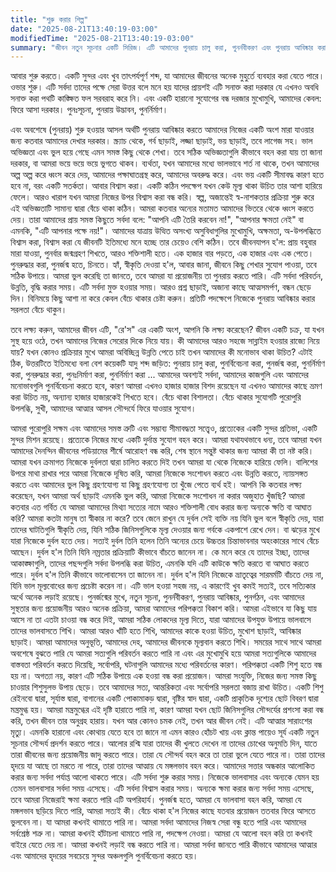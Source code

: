 ```yaml
---
title: "শুরু করার শিল্প"
date: "2025-08-21T13:40:19-03:00"
modifiedTime: "2025-08-21T13:40:19-03:00"
summary: "জীবন নতুন সূচনার একটি সিরিজ। এটি আমাদের পুনরায় চালু করা, পুনর্নবীকরণ এবং পুনরায় আবিষ্কার করার বিষয়ে। এই পোস্টটি দুর্বলতার মধ্যে শক্তি শুরু করার এবং খুঁজে পাওয়ার সৌন্দর্য অনুসন্ধান করে।"
---
```


আবার শুরু করতে। একটি সুন্দর এবং খুব তাৎপর্যপূর্ণ শব্দ, যা আমাদের জীবনের অনেক মুহুর্তে ব্যবহার করা যেতে পারে। ওভার শুরু। এটি সর্বদা তাদের পক্ষে সেরা উত্তর বলে মনে হয় যাদের প্রায়শই এটি সনাক্ত করা দরকার যে এখনও অবধি সনাক্ত করা পথটি কাঙ্ক্ষিত ফল সরবরাহ করে নি। এবং একটি হারানো সুযোগের বন্ধ দরজার মুখোমুখি, আমাদের কেবল: ফিরে আসা দরকার। পুনঃসূচনা, পুনরায় উদ্ভাবন, পুনর্নির্মাণ।

এবং অবশেষে (পুনরায়) শুরু হওয়ার আসল অর্থটি পুনরায় আবিষ্কার করতে আমাদের নিজের একটি অংশ মারা যাওয়ার জন্য কতবার আমাদের দেখার দরকার। স্ক্র্যাচ থেকে, গর্ব ছাড়াই, লজ্জা ছাড়াই, ভয় ছাড়াই, তবে লাগেজ সহ। ভাল অভিজ্ঞতা এবং ভুল হয়ে গেছে এমন সমস্ত কিছু থেকে শেখা। তবে সঠিক অভিজ্ঞতাগুলি কীভাবে বহন করা যায় তা জানা দরকার, বা আমরা ভয়ে ভয়ে ভয়ে ভুগতে থাকব। ব্যর্থতা, যখন আমাদের মধ্যে ভালভাবে শর্ত না থাকে, তখন আমাদের অল্প অল্প করে ধ্বংস করে দেয়, আমাদের পক্ষাঘাতগ্রস্থ করে, আমাদের অবরুদ্ধ করে। এবং ভয় একটি সীমাবদ্ধ কারণ হতে হবে না, বরং একটি সতর্কতা।
আবার বিশ্বাস করা। একটি কঠিন পদক্ষেপ যখন কেউ মূল্য থাকা উচিত তার আশা হারিয়ে ফেলে। আরও খারাপ যখন আমরা নিজের উপর বিশ্বাস করা বন্ধ করি। স্বল্প, অজান্তেই স্ব-নাশকতার প্রক্রিয়া শুরু করে এই অভিজ্ঞতাটি সামান্য দ্বারা বেঁচে থাকা কঠিন। আমরা কতবার অন্যের মতামত আমাদের ভিতরে থেকে ধ্বংস করতে দেয়। তারা আমাদের প্রায় সমস্ত কিছুতে সর্বদা বলে: "আপনি এটি তৈরি করবেন না!", "আপনার ক্ষমতা নেই" বা এমনকি, "এটি আপনার পক্ষে নয়!"। আমাদের যাত্রায় উত্থিত অসংখ্য অসুবিধাগুলির মুখোমুখি, অক্ষমতা, অ-উপলব্ধিতে বিশ্বাস করা, বিশ্বাস করা যে জীবনটি ইতিমধ্যে মনে হচ্ছে তার চেয়েও বেশি কঠিন। তবে জীবনযাপন হ'ল: প্রায় বহুবার মারা যাওয়া, পুনর্বার জন্মগ্রহণ শিখতে, আরও শক্তিশালী হতে। এক হাজার বার পড়তে, এক হাজার এবং এক পেতে। পুনরুদ্ধার করা, পুনর্জন্ম হতে, চিনতে। হ্যাঁ, স্বীকৃতি দেওয়া হ'ল, আবার জানা, জীবনে কিছু শেখার সুযোগ পাওয়া, তবে সঠিক উপায়ে। আমরা ভুল করেছি তা জানতে, তবে আমরা যা প্রয়োজনীয় তা পুনরায় করতে পারি। এটি সর্বদা পরিবর্তন, উন্নতি, বৃদ্ধি করার সময়। এটি সর্বদা মুক্ত হওয়ার সময়। আরও প্রশ্ন ছাড়াই, অজানা কাছে আত্মসমর্পণ, বন্ধন ছেড়ে দিন। বিনিময়ে কিছু আশা না করে কেবল বেঁচে থাকার চেষ্টা করুন। প্রতিটি পদক্ষেপে নিজেকে পুনরায় আবিষ্কার করার সরলতা বেঁচে থাকুন।

তবে লক্ষ্য করুন, আমাদের জীবন এটি, "রে'স" এর একটি অংশ, আপনি কি লক্ষ্য করেছেন? জীবন একটি চক্র, যা যখন সুস্থ হয়ে ওঠে, তখন আমাদের নিজের সেরাের দিকে নিয়ে যায়।
কী আমাদের আরও সহজে সাব্লাইম হওয়ার রাজ্যে নিয়ে যায়? যখন কোনও প্রক্রিয়ার মুখে আমরা অবিচ্ছিন্ন উন্নতি পেতে চাই তখন আমাদের কী মনোভাব থাকা উচিত? এটাই ঠিক, উত্তরটিতে ইতিমধ্যে বলা বেশ কয়েকটি যাদু শব্দ জড়িত: পুনরায় চালু করা, পুনর্বিবেচনা করা, পুনর্জন্ম করা, পুনর্নির্মাণ করা, পুনরুদ্ধার করা, পুনঃনির্মাণ করা, পুনর্নির্মাণ করা ... আমাদের অবশ্যই সর্বদা, আমাদের কাজগুলি এবং আমাদের মনোভাবগুলি পুনর্বিবেচনা করতে হবে, কারণ আমরা এখনও হাজার হাজার বিশদ রয়েছেন যা এখনও আমাদের কাছে ভ্রমণ করা উচিত নয়, অন্যান্য হাজার হাজারকেই শিখতে হবে। বেঁচে থাকা বিশালতা। বেঁচে থাকার সুযোগটি পুরোপুরি উপলব্ধি, সুখী, আমাদের আত্মার আসল সৌন্দর্যে ফিরে যাওয়ার সুযোগ।

আমরা পুরোপুরি সক্ষম এবং আমাদের সমস্ত ত্রুটি এবং সম্ভাব্য সীমাবদ্ধতা সত্ত্বেও, প্রত্যেকের একটি সুন্দর প্রতিভা, একটি সুন্দর মিশন রয়েছে। প্রত্যেকে নিজের মধ্যে একটি দুর্দান্ত সুযোগ বহন করে। আমরা যথাযথভাবে ধন্য, তবে আমরা যখন আমাদের দৈনন্দিন জীবনের পডিয়ামের শীর্ষে আরোহণ বন্ধ করি, শেষ স্থানে সন্তুষ্ট থাকার জন্য আমরা কী তা নষ্ট করি। আমরা যখন ক্রমাগত নিজেকে দুর্বলতা দ্বারা চালিত করতে দিই তখন আমরা যা থেকে নিজেকে হারিয়ে ফেলি। বালিশের উপরে মাথা রাখার পরে আমরা নিজেকে দূষিত করি, আমরা নিজেকে সংশোধন করতে এবং উন্নতি করতে, ন্যায়সঙ্গত করতে এবং আমাদের ভুল কিছু গ্রহণযোগ্য যা কিছু গ্রহণযোগ্য তা খুঁজে পেতে ব্যর্থ হই।
আপনি কি কতবার লক্ষ্য করেছেন, যখন আমরা অর্থ ছাড়াই এমনকি ভুল করি, আমরা নিজেকে সংশোধন না করার অজুহাত খুঁজছি? আমরা কতবার এত গর্বিত যে আমরা আমাদের মিথ্যা সত্যের নামে আরও শক্তিশালী বোধ করার জন্য অন্যকে ক্ষতি বা আঘাত করি? আমরা কতটা মানুষ তা স্বীকার না করে? তবে জেনে রাখুন যে দুর্বল সেই ব্যক্তি নয় যিনি ভুল বলে স্বীকৃতি দেয়, যারা তাদের ঘাটতিগুলি স্বীকৃতি দেয়, যিনি সঠিক জিনিসগুলিকে মূল্য দেওয়ার জন্য গর্বকে একপাশে রেখে দেন। বা ঝড়ের মুখে যারা নিজেকে দুর্বল হতে দেয়। সত্যই দুর্বল তিনি হলেন তিনি অন্যের চেয়ে উচ্চতর চিন্তাভাবনার অহংকারের সাথে বেঁচে আছেন। দুর্বল হ'ল তিনি যিনি নম্রতার প্রক্রিয়াটি কীভাবে বাঁচতে জানেন না। কে মনে করে যে তাদের ইচ্ছা, তাদের আকাঙ্ক্ষাগুলি, তাদের পছন্দগুলি সর্বদা উপলব্ধি করা উচিত, এমনকি যদি এটি কাউকে ক্ষতি করতে বা আঘাত করতে পারে। দুর্বল হ'ল তিনি কীভাবে ভালোবাসেন তা জানেন না। দুর্বল হ'ল যিনি নিজেকে ভ্রাতৃত্বের সারমর্মটি বাঁচতে দেয় না, যিনি ভাল মূল্যবোধের জন্য প্রচেষ্টা করেন না। এটি ভাল হওয়া সহজ নয়, এ কারণেই খুব কমই সত্যই, তবে সত্যিকার অর্থে অনেক লড়াই রয়েছে।
পুনর্জন্মের মুখে, নতুন সূচনা, পুনর্নবীকরণ, পুনরায় আবিষ্কার, পুনর্গঠন, এবং আমাদের সুস্থতার জন্য প্রয়োজনীয় আরও অনেক প্রক্রিয়া, আমরা আমাদের পরিপক্কতা বিকাশ করি। আমরা এইভাবে যা কিছু যায় আসে না তা এতটা চাওয়া বন্ধ করে দিই, আমরা সঠিক লোকদের মূল্য দিতে, যারা আমাদের উপযুক্ত উপায়ে ভালবাসে তাদের ভালবাসতে শিখি। আমরা আরও খাঁটি হতে শিখি, আমাদের কাকে হওয়া উচিত, মুখোশ ছাড়াই, আবিষ্কার ছাড়াই। আমরা আমাদের অনুভূতি, আমাদের দেহ, আমাদের জীবনকে মূল্যবান করতে শিখি। সময়ের সাথে সাথে আমরা অবশেষে বুঝতে পারি যে আমরা সত্যগুলি পরিবর্তন করতে পারি না এবং এর মুখোমুখি হয়ে আমরা সত্যগুলিকে আমাদের বাস্তবতা পরিবর্তন করতে দিয়েছি, সর্বোপরি, ঘটনাগুলি আমাদের মধ্যে পরিবর্তনের কারণ। পরিপক্কতা একটি শিশু হতে বন্ধ হয় না। অগত্যা নয়, কারণ এটি সঠিক উপায়ে এক হওয়া বন্ধ করা প্রয়োজন। আমরা সংযুক্তি, নিজের জন্য সমস্ত কিছু চাওয়ার শিশুসুলভ উপায় ছেড়ে। তবে আমাদের সত্য, আন্তরিকতা এবং সর্বোপরি সরলতা বজায় রাখা উচিত। একটি শিশু রেইনবো দ্বারা, সূর্যাস্ত দ্বারা, বাগানের একটি পোকামাকড় দ্বারা, বৃষ্টির স্বাদ দ্বারা, একটি প্রাকৃতিক দৃশ্যের ছোট বিবরণ দ্বারা মন্ত্রমুগ্ধ হয়। আমরা মন্ত্রমুগ্ধের এই দৃষ্টি হারাতে পারি না, কারণ আমরা যখন ছোট জিনিসগুলির সৌন্দর্যের প্রশংসা করা বন্ধ করি, তখন জীবন তার অনুগ্রহ হারায়। যখন আর কোনও চমক নেই, তখন আর জীবন নেই। এটি আত্মার সারাংশের মৃত্যু।
এমনকি হারানো এবং কোথায় যেতে হবে তা জানে না এমন কারও হোঁচট খায় এবং ক্লান্ত পায়েও সূর্য একটি নতুন সূচনার সৌন্দর্য প্রদর্শন করতে পারে। আলোর রশ্মি যারা তাদের কী খুলতে দেখেন না তাদের চোখের অনুমতি দিন, যাতে তারা জীবনের জন্য প্রয়োজনীয় জাদু করতে পারে। তারা যে সৌন্দর্য বহন করে তা তারা ভুলে যেতে পারে না। তারা তাদের হৃদয়ে যা আছে তা মরতে না পারে, তারা তাদের আত্মায় যে মঙ্গলভাব বহন করে। আমাদের সত্তার অন্ধকার আলোকিত করার জন্য সর্বদা পর্যাপ্ত আলো থাকতে পারে। এটি সর্বদা শুরু করার সময়। নিজেকে ভালবাসার এবং অন্যকে যেমন হয় তেমন ভালবাসার সর্বদা সময় এসেছে। এটি সর্বদা বিশ্বাস করার সময়। অন্যকে ক্ষমা করার জন্য সর্বদা সময় এসেছে, তবে আমরা নিজেরাই ক্ষমা করতে পারি এটি অপরিহার্য। পুনর্জন্ম হতে, আমরা যে ভালবাসা বহন করি, আমরা যে মঙ্গলভাব ছড়িয়ে দিতে পারি, আমরা সত্যই কী। বেঁচে থাকা হ'ল নিজের কাছে যতবার প্রয়োজন ততবার ফিরে আসতে ভুলবেন না। যা আমরা কখনই থামাতে পারি না। আমরা সর্বদা আমাদের নিজস্ব সেরা বন্ধু হতে পারি এবং আমাদের সর্বশ্রেষ্ঠ শত্রু না। আমরা কখনই হাঁটাচলা থামাতে পারি না, পদক্ষেপ নেওয়া। আমরা যে আলো বহন করি তা কখনই বাইরে যেতে দেয় না। আমরা কখনই লড়াই বন্ধ করতে পারি না। আমরা সর্বদা জানতে পারি কীভাবে আমাদের আত্মার এবং আমাদের হৃদয়ের সবচেয়ে সুন্দর অঞ্চলগুলি পুনর্বিবেচনা করতে হয়।